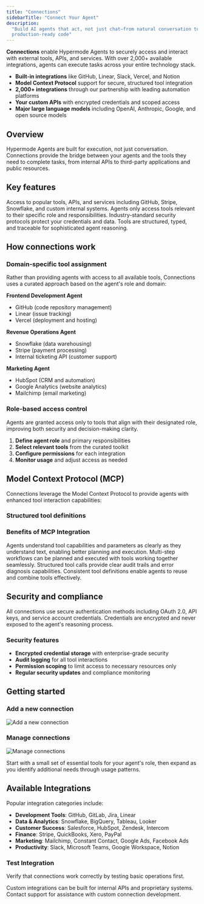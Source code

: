 ```yaml
---
title: "Connections"
sidebarTitle: "Connect Your Agent"
description:
  "Build AI agents that act, not just chat—from natural conversation to
  production-ready code"
---
```


**Connections** enable Hypermode Agents to securely access and interact with
external tools, APIs, and services. With over 2,000+ available integrations,
agents can execute tasks across your entire technology stack.

- **Built-in integrations** like GitHub, Linear, Slack, Vercel, and Notion
- **Model Context Protocol** support for secure, structured tool integration
- **2,000+ integrations** through our partnership with leading automation
  platforms
- **Your custom APIs** with encrypted credentials and scoped access
- **Major large language models** including OpenAI, Anthropic, Google, and open
  source models

## Overview

Hypermode Agents are built for execution, not just conversation. Connections
provide the bridge between your agents and the tools they need to complete
tasks, from internal APIs to third-party applications and public resources.

## Key features

<CardGroup cols={2}>
  <Card title="2,000+ Integrations" icon="plug">
    Access to popular tools, APIs, and services including GitHub, Stripe,
    Snowflake, and custom internal systems.
  </Card>

<Card title="Role-Based Access" icon="shield-check">
  Agents only access tools relevant to their specific role and responsibilities.
</Card>

<Card title="Secure Authentication" icon="lock">
  Industry-standard security protocols protect your credentials and data.
</Card>

  <Card title="Model Context Protocol" icon="code">
    Tools are structured, typed, and traceable for sophisticated agent
    reasoning.
  </Card>
</CardGroup>

## How connections work

### Domain-specific tool assignment

Rather than providing agents with access to all available tools, Connections
uses a curated approach based on the agent's role and domain:

**Frontend Development Agent**

- GitHub (code repository management)
- Linear (issue tracking)
- Vercel (deployment and hosting)

**Revenue Operations Agent**

- Snowflake (data warehousing)
- Stripe (payment processing)
- Internal ticketing API (customer support)

**Marketing Agent**

- HubSpot (CRM and automation)
- Google Analytics (website analytics)
- Mailchimp (email marketing)

### Role-based access control

<Info>
  Agents are granted access only to tools that align with their designated role,
  improving both security and decision-making clarity.
</Info>

1. **Define agent role** and primary responsibilities
2. **Select relevant tools** from the curated toolkit
3. **Configure permissions** for each integration
4. **Monitor usage** and adjust access as needed

## Model Context Protocol (MCP)

Connections leverage the Model Context Protocol to provide agents with enhanced
tool interaction capabilities:

### Structured tool definitions

### Benefits of MCP Integration

<CardGroup cols={1}>
  <Card title="Enhanced Reasoning" icon="brain">
    Agents understand tool capabilities and parameters as clearly as they
    understand text, enabling better planning and execution.
  </Card>

<Card title="Sophisticated Planning" icon="route">
  Multi-step workflows can be planned and executed with tools working together
  seamlessly.
</Card>

<Card title="Improved Debugging" icon="bug">
  Structured tool calls provide clear audit trails and error diagnosis
  capabilities.
</Card>

  <Card title="Tool Reusability" icon="recycle">
    Consistent tool definitions enable agents to reuse and combine tools
    effectively.
  </Card>
</CardGroup>

## Security and compliance

<Warning>
  All connections use secure authentication methods including OAuth 2.0, API
  keys, and service account credentials. Credentials are encrypted and never
  exposed to the agent's reasoning process.
</Warning>

### Security features

- **Encrypted credential storage** with enterprise-grade security
- **Audit logging** for all tool interactions
- **Permission scoping** to limit access to necessary resources only
- **Regular security updates** and compliance monitoring

## Getting started

### Add a new connection

![Add a new connection](/images/agents/connections-sidebar.png)

### Manage connections

![Manage connections](/images/agents/connections-manage.png)

<Tip>
  Start with a small set of essential tools for your agent's role, then expand
  as you identify additional needs through usage patterns.
</Tip>

## Available Integrations

Popular integration categories include:

- **Development Tools**: GitHub, GitLab, Jira, Linear
- **Data & Analytics**: Snowflake, BigQuery, Tableau, Looker
- **Customer Success**: Salesforce, HubSpot, Zendesk, Intercom
- **Finance**: Stripe, QuickBooks, Xero, PayPal
- **Marketing**: Mailchimp, Constant Contact, Google Ads, Facebook Ads
- **Productivity**: Slack, Microsoft Teams, Google Workspace, Notion

### Test Integration

Verify that connections work correctly by testing basic operations first.

<Info>
  Custom integrations can be built for internal APIs and proprietary systems.
  Contact support for assistance with custom connection development.
</Info>
